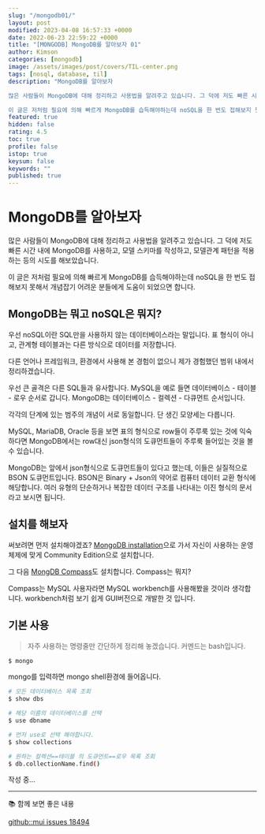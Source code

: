 ```yaml
---
slug: "/mongodb01/"
layout: post
modified: 2023-04-08 16:57:33 +0000
date: 2022-06-23 22:59:22 +0000
title: "[MONGODB] MongoDB를 알아보자 01"
author: Kimson
categories: [mongodb]
image: /assets/images/post/covers/TIL-center.png
tags: [nosql, database, til]
description: "MongoDB를 알아보자

많은 사람들이 MongoDB에 대해 정리하고 사용법을 알려주고 있습니다. 그 덕에 저도 빠른 시간 내에 MongoDB를 사용하고, 모델 스키마를 작성하고, 모델관계 패턴을 적용하는 등의 시도를 해보았습니다.

이 글은 저처럼 필요에 의해 빠르게 MongoDB를 습득해야하는데 noSQL을 한 번도 접해보지 못해서 개념잡기 어려운 분들에게 도움이 되었으면 합니다."
featured: true
hidden: false
rating: 4.5
toc: true
profile: false
istop: true
keysum: false
keywords: ""
published: true
---
```


# MongoDB를 알아보자

많은 사람들이 MongoDB에 대해 정리하고 사용법을 알려주고 있습니다. 그 덕에 저도 빠른 시간 내에 MongoDB를 사용하고, 모델 스키마를 작성하고, 모델관계 패턴을 적용하는 등의 시도를 해보았습니다.

이 글은 저처럼 필요에 의해 빠르게 MongoDB를 습득해야하는데 noSQL을 한 번도 접해보지 못해서 개념잡기 어려운 분들에게 도움이 되었으면 합니다.

## MongoDB는 뭐고 noSQL은 뭐지?

우선 noSQL이란 SQL만을 사용하지 않는 데이터베이스라는 말입니다. 표 형식이 아니고, 관계형 테이블과는 다른 방식으로 데이터를 저장합니다.

다른 언어나 프레임워크, 환경에서 사용해 본 경험이 없으니 제가 경험했던 범위 내에서 정리하겠습니다.

우선 큰 골격은 다른 SQL들과 유사합니다. MySQL을 예로 들면 데이터베이스 - 테이블 - 로우 순서로 갑니다. MongoDB는 데이터베이스 - 컬렉션 - 다큐먼트 순서입니다.

각각의 단계에 있는 범주의 개념이 서로 동일합니다. 단 생긴 모양세는 다릅니다.

MySQL, MariaDB, Oracle 등을 보면 표의 형식으로 row들이 주루룩 있는 것에 익숙하다면 MongoDB에서는 row대신 json형식의 도큐먼트들이 주루룩 들어있는 것을 볼 수 있습니다.

MongoDB는 앞에서 json형식으로 도큐먼트들이 있다고 했는데, 이들은 실질적으로 BSON 도큐먼트입니다. BSON은 Binary + Json의 약어로 컴퓨터 데이터 교환 형식에 해당합니다. 여러 유형의 단순하거나 복잡한 데이터 구조를 나타내는 이진 형식의 문서라고 보시면 됩니다.

## 설치를 해보자

써보려면 먼저 설치해야겠죠? [MongoDB installation](https://www.mongodb.com/docs/manual/installation/)으로 가서 자신이 사용하는 운영체제에 맞게 Community Edition으로 설치합니다.

그 다음 [MongDB Compass](https://www.mongodb.com/ko-kr/products/compass)도 설치합니다. Compass는 뭐지?

Compass는 MySQL 사용자라면 MySQL workbench를 사용해봤을 것이라 생각합니다. workbench처럼 보기 쉽게 GUI버전으로 개발한 것 입니다.

## 기본 사용

> 자주 사용하는 명령줄만 간단하게 정리해 놓겠습니다. 커멘드는 bash입니다.

```bash
$ mongo
```

mongo를 입력하면 mongo shell환경에 들어옵니다.

```bash
# 모든 데이터베이스 목록 조회
$ show dbs

# 해당 이름의 데이터베이스를 선택
$ use dbname

# 먼저 use로 선택 해야합니다.
$ show collections

# 원하는 컬렉션==테이블 의 도큐먼트==로우 목록 조회
$ db.collectionName.find()
```

작성 중...

---

📚 함께 보면 좋은 내용

[github::mui issues 18494](https://github.com/mui/material-ui/issues/18494)
